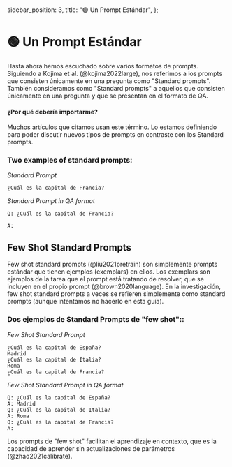   sidebar_position: 3,
  title: "🟢 Un Prompt Estándar",
};

# 🟢 Un Prompt Estándar

Hasta ahora hemos escuchado sobre varios formatos de prompts.
Siguiendo a Kojima et al. (@kojima2022large), nos referimos a los prompts que consisten
únicamente en una pregunta como "Standard prompts". También consideramos como "Standard prompts"
a aquellos que consisten únicamente en una pregunta y que se presentan en el formato de QA.

#### ¿Por qué debería importarme?

Muchos artículos que citamos usan este término. Lo estamos definiendo para poder discutir
nuevos tipos de prompts en contraste con los Standard prompts.

### Two examples of standard prompts:

_Standard Prompt_

```
¿Cuál es la capital de Francia?
```

_Standard Prompt in QA format_

```
Q: ¿Cuál es la capital de Francia?

A:
```

## Few Shot Standard Prompts

Few shot standard prompts (@liu2021pretrain) son simplemente prompts estándar que tienen ejemplos (exemplars) en ellos. Los exemplars son ejemplos de la tarea que el prompt está tratando de resolver, que se incluyen en el propio prompt (@brown2020language). En la investigación, few shot standard prompts a veces se refieren simplemente como standard prompts (aunque intentamos no hacerlo en esta guía).

### Dos ejemplos de Standard Prompts de "few shot"::

_Few Shot Standard Prompt_

```
¿Cuál es la capital de España?
Madrid
¿Cuál es la capital de Italia?
Roma
¿Cuál es la capital de Francia?
```

_Few Shot Standard Prompt in QA format_

```
Q: ¿Cuál es la capital de España?
A: Madrid
Q: ¿Cuál es la capital de Italia?
A: Roma
Q: ¿Cuál es la capital de Francia?
A:
```

Los prompts de "few shot" facilitan el aprendizaje en contexto, que es la capacidad de aprender sin actualizaciones de parámetros (@zhao2021calibrate).
